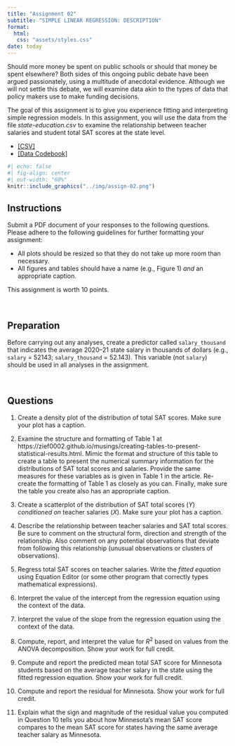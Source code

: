 ```yaml
---
title: "Assignment 02"
subtitle: "SIMPLE LINEAR REGRESSION: DESCRIPTION"
format:
  html:
   css: "assets/styles.css"
date: today
---
```


Should more money be spent on public schools or should that money be spent elsewhere? Both sides of this ongoing public debate have been argued passionately, using a multitude of anecdotal evidence. Although we will not settle this debate, we will examine data akin to the types of data that policy makers use to make funding decisions. 

The goal of this assignment is to give you experience fitting and interpreting simple regression models. In this assignment, you will use the data from the file *state-education.csv* to examine the relationship between teacher salaries and student total SAT scores at the state level.



- [[CSV]](https://raw.githubusercontent.com/zief0002/rustic-penguin/main/data/state-education.csv)
- [[Data Codebook]](https://zief0002.github.io/rustic-penguin/codebooks/state-education.html)


```r
#| echo: false
#| fig-align: center
#| out-width: "60%"
knitr::include_graphics("../img/assign-02.png")
```

## Instructions

Submit a PDF document of your responses to the following questions. Please adhere to the following guidelines for further formatting your assignment:

- All plots should be resized so that they do not take up more room than necessary. 
- All figures and tables should have a name (e.g., Figure 1) *and* an appropriate caption.

This assignment is worth 10 points.


<br />



## Preparation

Before carrying out any analyses, create a predictor called `salary_thousand` that indicates the average 2020--21 state salary in thousands of dollars (e.g., `salary` = 52143; `salary_thousand` = 52.143). This variable (not `salary`) should be used in all analyses in the assignment.

<br />


## Questions

1. Create a density plot of the distribution of total SAT scores. Make sure your plot has a caption.

2. Examine the structure and formatting of Table 1 at https://zief0002.github.io/musings/creating-tables-to-present-statistical-results.html. Mimic the format and structure of this table to create a table to present the numerical summary information for the distributions of SAT total scores and salaries. Provide the same measures for these variables as is given in Table 1 in the article. Re-create the formatting of Table 1 as closely as you can. Finally, make sure the table you create also has an appropriate caption.

3. Create a scatterplot of the distribution of SAT total scores (*Y*) *conditioned on* teacher salaries (*X*). Make sure your plot has a caption.

4. Describe the relationship between teacher salaries and SAT total scores. Be sure to comment on the structural form, direction and strength of the relationship. Also comment on any potential observations that deviate from following this relationship (unusual observations or clusters of observations).

5. Regress total SAT scores on teacher salaries. Write the *fitted equation* using Equation Editor (or some other program that correctly types mathematical expressions).

6. Interpret the value of the intercept from the regression equation using the context of the data.

7. Interpret the value of the slope from the regression equation using the context of the data.

8. Compute, report, and interpret the value for $R^2$ based on values from the ANOVA decomposition. Show your work for full credit.

9. Compute and report the predicted mean total SAT score for Minnesota students based on the average teacher salary in the state using the fitted regression equation. Show your work for full credit.

10. Compute and report the residual for Minnesota. Show your work for full credit.

11. Explain what the sign and magnitude of the residual value you computed in Question 10 tells you about how Minnesota's mean SAT score compares to the mean SAT score for states having the same average teacher salary as Minnesota.


<br />
